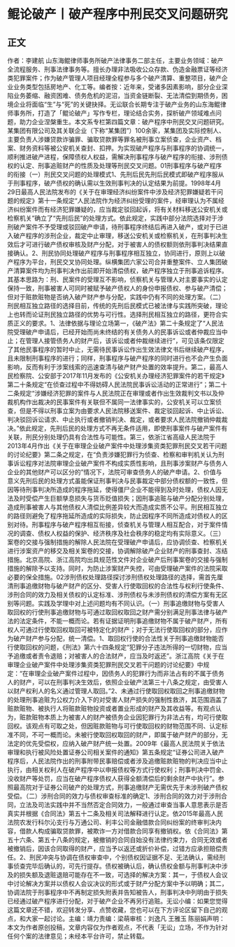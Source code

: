 # 鲲论破产丨破产程序中刑民交叉问题研究
## 正文
作者：李建航 山东海鲲律师事务所破产法律事务二部主任，主要业务领域：破产全流程服务、刑事法律事务等。擅长办理非法吸收公众存款、伪造金融票证等经济类犯罪案件；作为破产管理人项目经理全程参与多个破产清算、重整项目，破产企业业务类型包括房地产、化工等。编者按：近年来，受诸多因素影响，部分企业深陷业务萎缩、融资困难、债务危机的泥沼，当资金链断裂、无法清偿到期债务，困境企业将面临“生”与“死”的关键抉择。无讼联合长期专注于破产业务的山东海鲲律师事务所，打造了「鲲论破产」写作专栏，理论结合实务，探析破产领域难点问题，助力企业涅槃重生。本文系专栏第四篇文章：破产程序中刑民交叉问题研究。某集团有限公司及其关联企业（下称“某集团”）100余家，某集团及实际控制人、主要负责人涉嫌贷款诈骗罪、骗取贷款罪等罪名被刑事立案侦查，企业资产、档案、财务资料等被公安机关查封、扣押。为实现破产程序与刑事程序的协调统一，顺利推进破产进程，保障债权人权益，需解决刑事程序与破产程序的衔接、涉刑债权的认定、刑事追赃财产的性质及处理等刑民交叉问题。01刑事程序与破产程序的衔接（一）刑民交叉问题的处理模式1、先刑后民先刑后民模式即破产程序服从于刑事程序，破产债权的确认需以生效刑事判决的认定结果为前提。1998年4月29日最高人民法院发布的《关于在审理经济纠纷案件中涉及经济犯罪嫌疑若干问题的规定》第十一条规定“人民法院作为经济纠纷受理的案件，经审理认为不属经济纠纷案件而有经济犯罪嫌疑的，应当裁定驳回起诉，将有关材料移送公安机关或检察机关”确立了“先刑后民”的处理方式。依此规定，实践中部分法院选择对于涉刑破产案件不予受理或驳回破产申请，待刑事程序终结后再进入破产，或对于已进入破产程序的涉刑企业，裁定中止审理，移送公安机关或检察机关，在刑事判决生效后才可进行破产债权审核及财产分配，对于被害人的债权额则依刑事判决结果直接确认。2、刑民协同处理破产程序与刑事程序相互独立，协同进行，原则上以破产程序为平台，刑民交叉协同处理。纵横集团六家公司合并重整案件、立人集团破产清算案件均为刑事判决作出前即开始清偿债权，破产程序独立于刑事追诉程序。其基本思路为：刑、民案件的受理互不影响，侦察机关与管理人对主要事实的认定保持一致，刑事被害人可同时被赋予破产债权人的身份申报债权、参与破产清偿；但对于赃款赃物是否纳入破产财产参与分配，实践中仍有不同的处理方案。（二）刑民相互独立路径的选择目前，传统的先刑后民模式已被法律与实践所突破，理论上也转而论证刑民独立路径的优势与可行性。选择刑民相互独立的路径，更符合实质正义的要求。1、法律依据与理论立场第一，《破产法》第二十条规定了“人民法院受理破产申请后，已经开始而尚未终结的有关债务人的民事诉讼或者仲裁应当中止；在管理人接管债务人的财产后，该诉讼或者仲裁继续进行”，可见该条仅限定了其他民事程序的暂时中止，无需待民事诉讼作出生效法律文书后继续破产程序，且未限制刑事程序的进行；同样，刑事程序与破产程序的同时进行也不会产生负面影响，反而有利于涉案线索的迅速查清与破产财产处置的效率提升。第二，最高人民检察院、公安部于2017年11月发布的《公安机关办理经济犯罪案件的若干规定》第二十条规定“在侦查过程中不得妨碍人民法院民事诉讼活动的正常进行”；第二十二条规定“涉嫌经济犯罪的案件与人民法院正在审理或者作出生效裁判文书以及仲裁机构作出裁决的民事案件有关联但不属同一法律事实的，公安机关可以立案侦查，但是不得以刑事立案为由要求人民法院移送案件、裁定驳回起诉、中止诉讼、判决驳回诉讼请求、中止执行或者撤销判决、裁定，或者要求人民法院撤销仲裁裁决。”依此规定，先刑后民的处理方式不再无条件适用，即使刑事案件与破产案件有关联，刑民分别处理仍具有合法性与可能性。第三，依浙江省高级人民法院于2013年4月作出《关于在审理企业破产案件中处理涉集资类犯罪刑民交叉若干问题的讨论纪要》第二条之规定，在“负责涉嫌犯罪行为侦查、检察和审判机关认为刑事诉讼程序对法院审理企业破产案件不构成实质性影响，且刑事涉案财产与债务人企业的其他财产可以区分的”情况下，法院可审查债务人的破产申请。2、价值与意义先刑后民的处理方式虽能保证刑事判决与民事裁定中部分债权额的一致性，但因等待刑事判决所造成的程序拖延，使得僵尸企业不能得到及时处理，债权人因无法及时受偿产生巨额孳息损失与货币贬值损失；因刑事追赃与破产分配分别处理，造成刑事被害人与其他债权人清偿比例差异较大而造成实质不公平。刑民相互独立的路径则避免了程序拖延所造成的实际损失，防止因程序不同所造成对债权人的区别对待。刑事程序与破产程序相互衔接，侦查机关与管理人相互配合，对于案件情况的调查、债权人权益的保护、经济秩序及社会秩序的稳定均有实际意义。（三）案卷的交接与强制措施的解除人民法院在受理破产申请后，应协调侦查、检察机关进行涉案资产的移交及相关案卷的交接，协调解除破产企业财产的刑事查封、冻结措施。北京高院、浙江高院均出具规范性文件对企业破产后刑事案卷的交接与强制措施的解除予以支持。同时，为防止涉案财产失控，可由受理破产案件的法院采取必要的保全措施。02涉刑债权处理路径探讨涉刑债权处理路径的选择，需首先厘清刑事追缴财物与破产财产的区分、受害人行使取回权的合法性与权利行使条件、涉刑合同的效力及相关债权的认定标准、涉刑债权与未涉刑债权的清偿方案有无区别等问题。实践及学理中对上述问题均有不同认识。（一）刑事追缴财物与受害人取回权的行使刑事追缴财物与可通过取回权取回之财产需分别满足刑事法律与破产法的法定条件，不能一概而论。若有证据证明刑事追缴财物不属于破产财产，所有权人可通过行使取回权取回可被特定化的财产；对于无法行使取回权的部分，应作为破产财产参与分配，统一清偿。1、取回权行使的合法性关于刑事追缴财物能否行使取回权的问题，《刑法》第六十四条规定“犯罪分子违法所得的一切财物，应当予追缴或者责令退赔；对被害人的合法财产，应当及时返还”。浙江高院《关于在审理企业破产案件中处理涉集资类犯罪刑民交叉若干问题的讨论纪要》中规定：“在审理企业破产案件过程中，因债务人的犯罪行为而非法占有的不属于债务人的财产，可以在刑事判决生效后，依照企业破产法第三十八条之规定，由受害人以财产权利人的名义通过管理人取回。”2、未通过行使取回权取回之刑事追缴财物的处理刑事追赃为公权力介入下的对受害人财产损失的强制性救济，其范围涵盖了赃款赃物、被执行人将赃款赃物投资或者置业形成的财产及其收益等。有观点认为，赃款赃物本质上为被害人的财产被债务企业因犯罪行为非法占有，均可行使取回权。该观点有可取之处，但因赃款赃物与可行使取回权的财物范围不同、认定标准不同，不可一概而论。未被行使取回权取回的财产，即属于破产财产的部分，无法定的优先受偿权，应纳入破产财产统一处置。2009年《最高人民法院关于依法审理和执行被风险处置证券公司相关案件的通知》第五条规定“证券公司进入破产程序后，人民法院作出的刑事附带民事赔偿或者涉及追缴赃款赃物的判决应当中止执行，由相关权利人在破产程序中以申报债权等方式行使权利；刑事判决中罚金、没收财产等处罚，应当在破产程序债权人获得全额清偿后的剩余财产中执行”。参照最高院对于证券公司破产的处理方式，刑事追缴财产无需优先于未涉刑破产债权受偿。（二）涉刑合同的效力与债权审查标准的确定1、涉刑合同的效力对于涉刑合同，立法及司法实践中并不当然否定合同效力，一般通过审查当事人意思表示是否真实并根据《合同法》第五十二条及相关司法解释进行认定。依2015年最高人民法院农发行科尔沁支行与万通公司、利丰公司金融借款合同纠纷案的终审判决内容，借款人构成骗取贷款罪，被欺诈一方对借款合同享有撤销权。依《合同法》第五十六条、第五十八条的规定，被撤销的合同自始没有法律约束力，合同无效或者被撤销后，因该合同取得的财产，应当予以返还或折价补偿，过错方应承担赔偿责任。2、刑民冲突与协调在债权审查中，个别债权因证据不足、无法确认，需经刑事侦查完毕后确认的，可先行提存。债权被确认后，确认债权金额与刑事判决中涉及的损失额及退赃退赔可能存在不一致，可选择的解决方案：其一，于债权人会议中讨论解决方案并以债权人会议决议的形式或于财产分配方案中予以明确；其二，协调法院于刑事程序中不再制定损失附表并告知被告人，刑事判决中列明由于损失已经通过破产程序进行分配，对于破产企业不再另行追赃。无讼小编：如果您觉得这篇文章还不错，欢迎转发分享、点赞收藏，您也可以在下方评论区留下自己的观点，和大家一起讨论。主编：靖力责编：梁萌审核：刘逸凡 王雅玉 陈丽娟声明：本文为作者原创投稿，文章内容仅为作者观点，不代表「无讼」立场，不作为针对任何个案的法律意见；未经本平台许可，禁止转载。